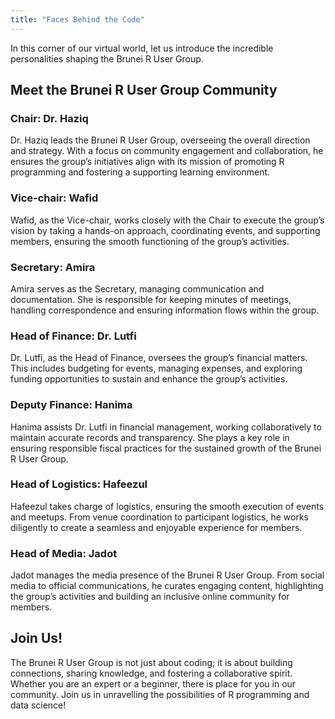 ```yaml
---
title: "Faces Behind the Code"
---
```


In this corner of our virtual world, let us introduce the incredible personalities shaping the Brunei R User Group.

## Meet the Brunei R User Group Community

### Chair: Dr. Haziq

Dr. Haziq leads the Brunei R User Group, overseeing the overall direction and strategy. With a focus on community engagement and collaboration, he ensures the group's initiatives align with its mission of promoting R programming and fostering a supporting learning environment.

### Vice-chair: Wafid

Wafid, as the Vice-chair, works closely with the Chair to execute the group's vision by taking a hands-on approach, coordinating events, and supporting members, ensuring the smooth functioning of the group's activities.

### Secretary: Amira

Amira serves as the Secretary, managing communication and documentation. She is responsible for keeping minutes of meetings, handling correspondence and ensuring information flows within the group.

### Head of Finance: Dr. Lutfi

Dr. Lutfi, as the Head of Finance, oversees the group's financial matters. This includes budgeting for events, managing expenses, and exploring funding opportunities to sustain and enhance the group's activities.

### Deputy Finance: Hanima

Hanima assists Dr. Lutfi in financial management, working collaboratively to maintain accurate records and transparency. She plays a key role in ensuring responsible fiscal practices for the sustained growth of the Brunei R User Group.

### Head of Logistics: Hafeezul

Hafeezul takes charge of logistics, ensuring the smooth execution of events and meetups. From venue coordination to participant logistics, he works diligently to create a seamless and enjoyable experience for members.

### Head of Media: Jadot

Jadot manages the media presence of the Brunei R User Group. From social media to official communications, he curates engaging content, highlighting the group's activities and building an inclusive online community for members.

## Join Us!

The Brunei R User Group is not just about coding; it is about building connections, sharing knowledge, and fostering a collaborative spirit. Whether you are an expert or a beginner, there is place for you in our community. Join us in unravelling the possibilities of R programming and data science!
